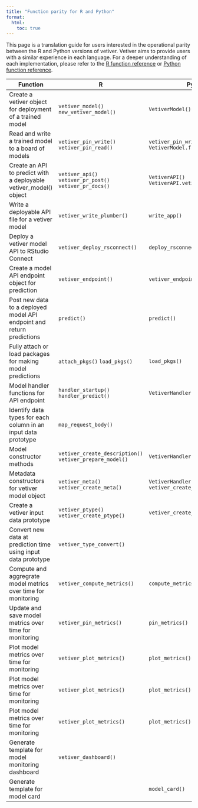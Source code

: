 ```yaml
---
title: "Function parity for R and Python"
format:
  html:
    toc: true
---
```


This page is a translation guide for users interested in the operational parity between the R and Python versions of vetiver.
Vetiver aims to provide users with a similar experience in each language.
For a deeper understanding of each implementation, please refer to the [R function reference](https://vetiver.tidymodels.org/reference/) or [Python function reference](https://tidymodels.github.io/vetiver-python).

| Function                                                              | R                                                        | Python                                                 |
|-----------------------------------------------------------------------|----------------------------------------------------------|--------------------------------------------------------|
| Create a vetiver object for deployment of a trained model             | `vetiver_model()` `new_vetiver_model()`                  | `VetiverModel()`                                       |
| Read and write a trained model to a board of models                   | `vetiver_pin_write()` `vetiver_pin_read()`               | `vetiver_pin_write()` `VetiverModel.from_pin()`        |
| Create an API to predict with a deployable vetiver_model() object     | `vetiver_api()` `vetiver_pr_post()` `vetiver_pr_docs()`  | `VetiverAPI()` `VetiverAPI.vetiver_post()`             |
| Write a deployable API file for a vetiver model                       | `vetiver_write_plumber()`                                | `write_app()`                                          |
| Deploy a vetiver model API to RStudio Connect                         | `vetiver_deploy_rsconnect()`                             | `deploy_rsconnect()`                                   |
| Create a model API endpoint object for prediction                     | `vetiver_endpoint()`                                     | `vetiver_endpoint()`                                   |
| Post new data to a deployed model API endpoint and return predictions | `predict()`                                              | `predict()`                                            |
| Fully attach or load packages for making model predictions            | `attach_pkgs()` `load_pkgs()`                            | `load_pkgs()`                                          |
| Model handler functions for API endpoint                              | `handler_startup()` `handler_predict()`                  | `VetiverHandler.handler_predict()`                     |
| Identify data types for each column in an input data prototype        | `map_request_body()`                                     |                                                        |
| Model constructor methods                                             | `vetiver_create_description()` `vetiver_prepare_model()` | `VetiverHandler.describe()`                            |
| Metadata constructors for vetiver model object                        | `vetiver_meta()` `vetiver_create_meta()`                 | `VetiverHandler.create_meta()` `vetiver_create_meta()` |
| Create a vetiver input data prototype                                 | `vetiver_ptype()` `vetiver_create_ptype()`               | `vetiver_create_ptype()`                               |
| Convert new data at prediction time using input data prototype        | `vetiver_type_convert()`                                 |                                                        |
| Compute and aggregrate model metrics over time for monitoring         | `vetiver_compute_metrics()`                              | `compute_metrics()`                                    |
| Update and save model metrics over time for monitoring                | `vetiver_pin_metrics()`                                  | `pin_metrics()`                                        |
| Plot model metrics over time for monitoring                           | `vetiver_plot_metrics()`                                 | `plot_metrics()`                                       |
| Plot model metrics over time for monitoring                           | `vetiver_plot_metrics()`                                 | `plot_metrics()`                                       |
| Plot model metrics over time for monitoring                           | `vetiver_plot_metrics()`                                 | `plot_metrics()`                                       |
| Generate template for model monitoring dashboard                      | `vetiver_dashboard()`                                    |                                                        |
| Generate template for model card                                      |                                                          | `model_card()`                                         |
